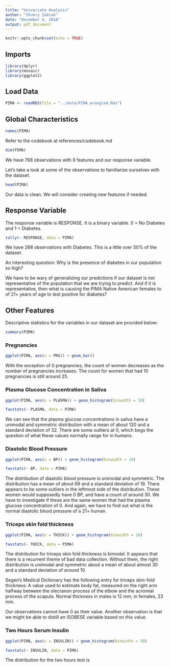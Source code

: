 ```yaml
---
title: "Univariate Analysis"
author: "Shukry Zablah"
date: "December 4, 2018"
output: pdf_document
---
```


```r
knitr::opts_chunk$set(echo = TRUE)
```

## Imports

```r
library(dplyr)
library(mosaic)
library(ggplot2)
```

## Load Data

```r
PIMA <- readRDS(file = "../data/PIMA_wrangled.Rds")
```

## Global Characteristics

```r
names(PIMA)
```

Refer to the codebook at references/codebook.md

```r
dim(PIMA)
```

We have 768 observations with 8 features and our response variable.

Let's take a look at some of the observations to familiarize ourselves with the dataset. 

```r
head(PIMA)
```

Our data is clean. We will consider creating new features if needed. 

## Response Variable

The response variable is RESPONSE. It is a binary variable. 0 = No Diabetes and 1 = Diabetes.

```r
tally(~ RESPONSE, data = PIMA)
```

We have 268 observations with Diabetes. This is a little over 50% of the dataset. 

An interesting question: Why is the presence of diabetes in our population so high? 

We have to be wary of generalizing our predictions if our dataset is not representative of the population that we are trying to predict. And if it is representative, then what is causing the PIMA Native American females to of 21+ years of age to test positive for diabetes? 

## Other Features

Descriptive statistics for the variables in our dataset are provided below: 

```r
summary(PIMA)
```

### Pregnancies

```r
ggplot(PIMA, aes(x = PRG)) + geom_bar()
```

With the exception of 0 pregnancies, the count of women decreases as the number of pregnancies increases. The count for women that had 10 pregnancies is still around 25. 

### Plasma Glucose Concentration in Saliva

```r
ggplot(PIMA, aes(x = PLASMA)) + geom_histogram(binwidth = 10)
```

```r
favstats(~ PLASMA, data = PIMA)
```

We can see that the plasma glucose concentrations in saliva have a unimodal and symmetric distribution with a mean of about 120 and a standard deviation of 32. There are some outliers at 0, which begs the question of what these values normally range for in humans. 

### Diastolic Blood Pressure

```r
ggplot(PIMA, aes(x = BP)) + geom_histogram(binwidth = 10)
```

```r
favstats(~ BP, data = PIMA)
```

The distribution of diastolic blood pressure is unimodal and symmetric. The distribution has a mean of about 69 and a standard deviation of 19. There appears to be some outliers in the leftmost side of the distribution. These women would supposedly have 0 BP, and have a count of around 30. We have to investigate if these are the same women that had the plasma glucose concentration of 0. And again, we have to find out what is the normal diastolic blood pressure of a 21+ human. 

### Triceps skin fold thickness

```r
ggplot(PIMA, aes(x = THICK)) + geom_histogram(binwidth = 10)
```

```r
favstats(~ THICK, data = PIMA)
```

The distribution for triceps skin fold thickness is bimodal. It appears that there is a recurrent theme of bad data collection. Without them, the right distribution is unimodal and symmetric about a mean of about almost 30 and a standard deviation of around 10.

Segen's Medical Dictionary has the following entry for triceps skin-fold thickness: A value used to estimate body fat, measured on the right arm halfway between the olecranon process of the elbow and the acromial process of the scapula. Normal thickness in males is 12 mm; in females, 23 mm. 

Our observations cannot have 0 as their value. Another observation is that we might be able to distill an ISOBESE variable based on this value.

### Two Hours Serum Insulin

```r
ggplot(PIMA, aes(x = INSULIN)) + geom_histogram(binwidth = 50)
```

```r
favstats(~ INSULIN, data = PIMA)
```

The distribution for the two hours test is 